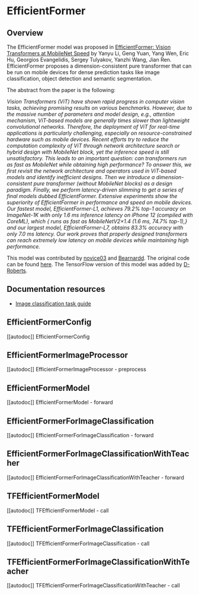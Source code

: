 <!--Copyright 2022 The HuggingFace Team. All rights reserved.

Licensed under the Apache License, Version 2.0 (the "License"); you may not use this file except in compliance with
the License. You may obtain a copy of the License at

http://www.apache.org/licenses/LICENSE-2.0

Unless required by applicable law or agreed to in writing, software distributed under the License is distributed on
an "AS IS" BASIS, WITHOUT WARRANTIES OR CONDITIONS OF ANY KIND, either express or implied. See the License for the
specific language governing permissions and limitations under the License.
-->

# EfficientFormer

## Overview

The EfficientFormer model was proposed in [EfficientFormer: Vision Transformers at MobileNet Speed](https://arxiv.org/abs/2206.01191) 
by Yanyu Li, Geng Yuan, Yang Wen, Eric Hu, Georgios Evangelidis, Sergey Tulyakov, Yanzhi Wang, Jian Ren.  EfficientFormer proposes a
dimension-consistent pure transformer that can be run on mobile devices for dense prediction tasks like image classification, object
detection and semantic segmentation.

The abstract from the paper is the following:

*Vision Transformers (ViT) have shown rapid progress in computer vision tasks, achieving promising results on various benchmarks. 
However, due to the massive number of parameters and model design, e.g., attention mechanism, ViT-based models are generally 
times slower than lightweight convolutional networks. Therefore, the deployment of ViT for real-time applications is particularly 
challenging, especially on resource-constrained hardware such as mobile devices. Recent efforts try to reduce the computation 
complexity of ViT through network architecture search or hybrid design with MobileNet block, yet the inference speed is still 
unsatisfactory. This leads to an important question: can transformers run as fast as MobileNet while obtaining high performance? 
To answer this, we first revisit the network architecture and operators used in ViT-based models and identify inefficient designs. 
Then we introduce a dimension-consistent pure transformer (without MobileNet blocks) as a design paradigm. 
Finally, we perform latency-driven slimming to get a series of final models dubbed EfficientFormer. 
Extensive experiments show the superiority of EfficientFormer in performance and speed on mobile devices. 
Our fastest model, EfficientFormer-L1, achieves 79.2% top-1 accuracy on ImageNet-1K with only 1.6 ms inference latency on 
iPhone 12 (compiled with CoreML), which { runs as fast as MobileNetV2×1.4 (1.6 ms, 74.7% top-1),} and our largest model, 
EfficientFormer-L7, obtains 83.3% accuracy with only 7.0 ms latency. Our work proves that properly designed transformers can 
reach extremely low latency on mobile devices while maintaining high performance.*

This model was contributed by [novice03](https://huggingface.co/novice03) and [Bearnardd](https://huggingface.co/Bearnardd).
The original code can be found [here](https://github.com/snap-research/EfficientFormer). The TensorFlow version of this model was added by [D-Roberts](https://huggingface.co/D-Roberts).

## Documentation resources

- [Image classification task guide](../tasks/image_classification)

## EfficientFormerConfig

[[autodoc]] EfficientFormerConfig

## EfficientFormerImageProcessor

[[autodoc]] EfficientFormerImageProcessor
    - preprocess

## EfficientFormerModel

[[autodoc]] EfficientFormerModel
    - forward

## EfficientFormerForImageClassification

[[autodoc]] EfficientFormerForImageClassification
    - forward

## EfficientFormerForImageClassificationWithTeacher

[[autodoc]] EfficientFormerForImageClassificationWithTeacher
    - forward

## TFEfficientFormerModel

[[autodoc]] TFEfficientFormerModel
    - call

## TFEfficientFormerForImageClassification

[[autodoc]] TFEfficientFormerForImageClassification
    - call

## TFEfficientFormerForImageClassificationWithTeacher

[[autodoc]] TFEfficientFormerForImageClassificationWithTeacher
    - call
